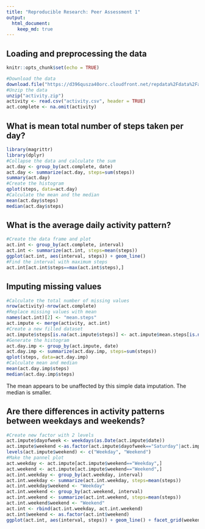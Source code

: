 ---
title: "Reproducible Research: Peer Assessment 1"
output: 
  html_document:
    keep_md: true
---


## Loading and preprocessing the data
```{r setup, include=FALSE}
knitr::opts_chunk$set(echo = TRUE)
```
```{r code}
#Download the data
download.file("https://d396qusza40orc.cloudfront.net/repdata%2Fdata%2Factivity.zip", destfile = "activity.zip", mode="wb")
#Unzip the data 
unzip("activity.zip")
activity <- read.csv("activity.csv", header = TRUE)
act.complete <- na.omit(activity)
```


## What is mean total number of steps taken per day?
```{r code}
library(magrittr)
library(dplyr)
#Collapse the data and calculate the sum
act.day <- group_by(act.complete, date)
act.day <- summarize(act.day, steps=sum(steps))
summary(act.day)
#Create the histogram 
qplot(steps, data=act.day)
#Calculate the mean and the median 
mean(act.day$steps)
median(act.day$steps)
```


## What is the average daily activity pattern?
```{r code}
#Create the data frame and plot 
act.int <- group_by(act.complete, interval)
act.int <- summarize(act.int, steps=mean(steps))
ggplot(act.int, aes(interval, steps)) + geom_line()
#Find the interval with maximum steps 
act.int[act.int$steps==max(act.int$steps),]
```


## Imputing missing values
```{r code}
#Calculate the total number of missing values 
nrow(activity)-nrow(act.complete)
#Replace missing values with mean 
names(act.int)[2] <- "mean.steps"
act.impute <- merge(activity, act.int)
#Create a new filled dataset
act.impute$steps[is.na(act.impute$steps)] <- act.impute$mean.steps[is.na(act.impute$steps)]
#Generate the histogram
act.day.imp <- group_by(act.impute, date)
act.day.imp <- summarize(act.day.imp, steps=sum(steps))
qplot(steps, data=act.day.imp)
#Calculate mean and median
mean(act.day.imp$steps)
median(act.day.imp$steps)
```
The mean appears to be unaffected by this simple data imputation. The median is smaller.

## Are there differences in activity patterns between weekdays and weekends?
```{r code}
#Create new factor with 2 levels 
act.impute$dayofweek <- weekdays(as.Date(act.impute$date))
act.impute$weekend <-as.factor(act.impute$dayofweek=="Saturday"|act.impute$dayofweek=="Sunday")
levels(act.impute$weekend) <- c("Weekday", "Weekend")
#Make the pannel plot
act.weekday <- act.impute[act.impute$weekend=="Weekday",]
act.weekend <- act.impute[act.impute$weekend=="Weekend",]
act.int.weekday <- group_by(act.weekday, interval)
act.int.weekday <- summarize(act.int.weekday, steps=mean(steps))
act.int.weekday$weekend <- "Weekday"
act.int.weekend <- group_by(act.weekend, interval)
act.int.weekend <- summarize(act.int.weekend, steps=mean(steps))
act.int.weekend$weekend <- "Weekend"
act.int <- rbind(act.int.weekday, act.int.weekend)
act.int$weekend <- as.factor(act.int$weekend)
ggplot(act.int, aes(interval, steps)) + geom_line() + facet_grid(weekend ~ .)
```